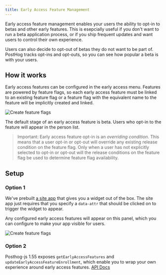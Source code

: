 ```yaml
---
title: Early Access Feature Management
---
```


Early access feature management enables your users the ability to opt-in to betas and other early features. This is esepcially useful if you don't want to run a beta application process, or if you ship frequent updates and want users to control their own experience. 

Users can also decide to opt-out of betas they do not want to be part of. PostHog tracks opt-ins and opt-outs, so you can see how popular a beta is with your users. 

## How it works

Early access features can be configured in the early access menu. Features are powered by feature flags, so each early access feature must be linked to an existing feature flag or a feature flag with the equivalent name to the feature will be implicitly created and linked.

![Create feature flags](../../images/features/feature-flags/create-feature-release.png)

The default stage of an early access feature is beta. Users who opt-in to the feature will appear in the person list.

> Important: Early access feature opt-in is an *overriding condition*. This means that a user opt-in or opt-out will override any existing release condition on the feature flag. Only when a user has not explicitly selected to opt-in or opt-out will the release conditions on the feature flag be used to determine feature flag availability.

## Setup

### Option 1

We've prebuilt [a site app](/tutorials/build-site-app) that gives you a widget out of the box. The site app just requires that you specify a `data-attr` that should be clicked on to trigger the widget to appear.

Any configured early access features will appear on this panel, which you can configure to make your app visible for users. 

![Create feature flags](../../images/features/feature-flags/early-access-feature-demo.png)

### Option 2

Posthog-js 1.55 exposes `getEarlyAccessFeatures` and `updateEarlyAccessFeatureEnrollment`, which enable you to wrap your own experience around early access features. [API Docs](/docs/libraries/js#early-access-feature-management)
